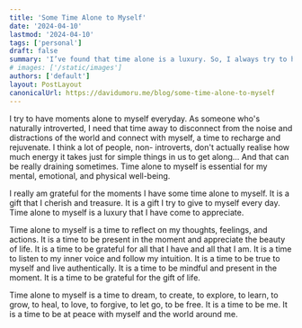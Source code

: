 ```yaml
---
title: 'Some Time Alone to Myself'
date: '2024-04-10'
lastmod: '2024-04-10'
tags: ['personal']
draft: false
summary: 'I’ve found that time alone is a luxury. So, I always try to have moments alone to myself everyday'
# images: ['/static/images']
authors: ['default']
layout: PostLayout
canonicalUrl: https://davidumoru.me/blog/some-time-alone-to-myself
---
```



I try to have moments alone to myself everyday. As someone who's naturally introverted, I need that time away to disconnect from the noise and distractions of the world and connect with myself, a time to recharge and rejuvenate.
I think a lot of people, non- introverts, don't actually realise how much energy it takes just for simple things in us to get along...
And that can be really draining sometimes.
Time alone to myself is essential for my mental, emotional, and physical well-being.

I really am grateful for the moments I have some time alone to myself. It is a gift that I cherish and treasure. It is a gift I try to give to myself every day. 
Time alone to myself is a luxury that I have come to appreciate.

Time alone to myself is a time to reflect on my thoughts, feelings, and actions. It is a time to be present in the moment and appreciate the beauty of life.
It is a time to be grateful for all that I have and all that I am.
It is a time to listen to my inner voice and follow my intuition. It is a time to be true to myself and live authentically. It is a time to be mindful and present in the moment. It is a time to be grateful for the gift of life. 

Time alone to myself is a time to dream, to create, to explore, to learn, to grow, to heal, to love, to forgive, to let go, to be free. It is a time to be me. 
It is a time to be at peace with myself and the world around me.